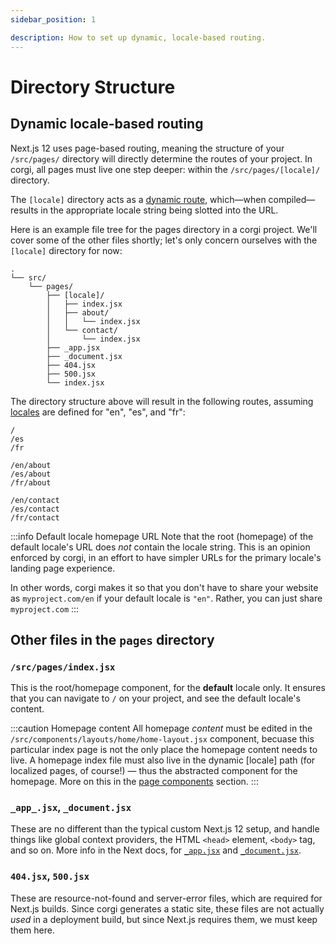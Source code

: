 ```yaml
---
sidebar_position: 1

description: How to set up dynamic, locale-based routing.
---
```


# Directory Structure

## Dynamic locale-based routing

Next.js 12 uses page-based routing, meaning the structure of your `/src/pages/` directory will directly determine the routes of your project. In corgi, all pages must live one step deeper: within the `/src/pages/[locale]/` directory.

The `[locale]` directory acts as a [dynamic route](https://nextjs.org/docs/routing/dynamic-routes), which—when compiled—results in the appropriate locale string being slotted into the URL.

Here is an example file tree for the pages directory in a corgi project. We'll cover some of the other files shortly; let's only concern ourselves with the `[locale]` directory for now:

```
.
└── src/
    └── pages/
        ├── [locale]/
        │   ├── index.jsx
        │   ├── about/
        │   │   └── index.jsx
        │   └── contact/
        │       └── index.jsx
        ├── _app.jsx
        ├── _document.jsx
        ├── 404.jsx
        ├── 500.jsx
        └── index.jsx
```

The directory structure above will result in the following routes, assuming [locales](../category/localization) are defined for "en", "es", and "fr":

```
/
/es
/fr

/en/about
/es/about
/fr/about

/en/contact
/es/contact
/fr/contact
```

:::info Default locale homepage URL
Note that the root (homepage) of the default locale's URL does _not_ contain the locale string. This is an opinion enforced by corgi, in an effort to have simpler URLs for the primary locale's landing page experience.

In other words, corgi makes it so that you don't have to share your website as `myproject.com/en` if your default locale is `"en"`. Rather, you can just share `myproject.com`
:::

## Other files in the `pages` directory

### `/src/pages/index.jsx`

This is the root/homepage component, for the **default** locale only. It ensures that you can navigate to `/` on your project, and see the default locale's content.

:::caution Homepage content
All homepage _content_ must be edited in the `/src/components/layouts/home/home-layout.jsx` component, becuase this particular index page is not the only place the homepage content needs to live. A homepage index file must also live in the dynamic [locale] path (for localized pages, of course!) — thus the abstracted component for the homepage. More on this in the [page components](./page-components#homepage-specifics) section.
:::

### `_app_.jsx`, `_document.jsx`

These are no different than the typical custom Next.js 12 setup, and handle things like global context providers, the HTML `<head>` element, `<body>` tag, and so on. More info in the Next docs, for [`_app.jsx`](https://nextjs.org/docs/advanced-features/custom-app) and [`_document.jsx`](https://nextjs.org/docs/advanced-features/custom-document).

### `404.jsx`, `500.jsx`

These are resource-not-found and server-error files, which are required for Next.js builds. Since corgi generates a static site, these files are not actually _used_ in a deployment build, but since Next.js requires them, we must keep them here.
